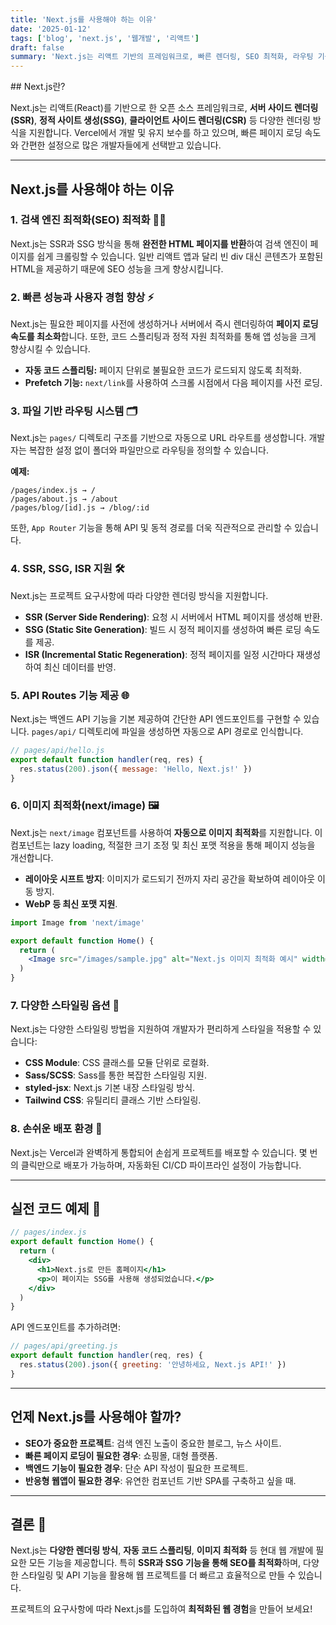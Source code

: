 ```yaml
---
title: 'Next.js를 사용해야 하는 이유'
date: '2025-01-12'
tags: ['blog', 'next.js', '웹개발', '리액트']
draft: false
summary: 'Next.js는 리액트 기반의 프레임워크로, 빠른 렌더링, SEO 최적화, 라우팅 기능, 서버 사이드 렌더링 등 많은 장점을 제공합니다. 이 글에서는 Next.js를 선택해야 하는 이유에 대해 알아봅니다.'
---
```


<CoupangBanner id={830929} trackingCode="AF1721484" />
## Next.js란?

Next.js는 리액트(React)를 기반으로 한 오픈 소스 프레임워크로, **서버 사이드 렌더링(SSR)**, **정적 사이트 생성(SSG)**, **클라이언트 사이드 렌더링(CSR)** 등 다양한 렌더링 방식을 지원합니다. Vercel에서 개발 및 유지 보수를 하고 있으며, 빠른 페이지 로딩 속도와 간편한 설정으로 많은 개발자들에게 선택받고 있습니다.

---

## Next.js를 사용해야 하는 이유

### 1. **검색 엔진 최적화(SEO) 최적화** 🕵️‍♂️

Next.js는 SSR과 SSG 방식을 통해 **완전한 HTML 페이지를 반환**하여 검색 엔진이 페이지를 쉽게 크롤링할 수 있습니다. 일반 리액트 앱과 달리 빈 div 대신 콘텐츠가 포함된 HTML을 제공하기 때문에 SEO 성능을 크게 향상시킵니다.

### 2. **빠른 성능과 사용자 경험 향상** ⚡️

Next.js는 필요한 페이지를 사전에 생성하거나 서버에서 즉시 렌더링하여 **페이지 로딩 속도를 최소화**합니다. 또한, 코드 스플리팅과 정적 자원 최적화를 통해 앱 성능을 크게 향상시킬 수 있습니다.

- **자동 코드 스플리팅:** 페이지 단위로 불필요한 코드가 로드되지 않도록 최적화.
- **Prefetch 기능:** `next/link`를 사용하여 스크롤 시점에서 다음 페이지를 사전 로딩.

### 3. **파일 기반 라우팅 시스템** 🗂️

Next.js는 `pages/` 디렉토리 구조를 기반으로 자동으로 URL 라우트를 생성합니다. 개발자는 복잡한 설정 없이 폴더와 파일만으로 라우팅을 정의할 수 있습니다.

**예제:**

```
/pages/index.js → /
/pages/about.js → /about
/pages/blog/[id].js → /blog/:id
```

또한, `App Router` 기능을 통해 API 및 동적 경로를 더욱 직관적으로 관리할 수 있습니다.

### 4. **SSR, SSG, ISR 지원** 🛠️

Next.js는 프로젝트 요구사항에 따라 다양한 렌더링 방식을 지원합니다.

- **SSR (Server Side Rendering)**: 요청 시 서버에서 HTML 페이지를 생성해 반환.
- **SSG (Static Site Generation)**: 빌드 시 정적 페이지를 생성하여 빠른 로딩 속도를 제공.
- **ISR (Incremental Static Regeneration)**: 정적 페이지를 일정 시간마다 재생성하여 최신 데이터를 반영.

### 5. **API Routes 기능 제공** 🌐

Next.js는 백엔드 API 기능을 기본 제공하여 간단한 API 엔드포인트를 구현할 수 있습니다. `pages/api/` 디렉토리에 파일을 생성하면 자동으로 API 경로로 인식합니다.

```javascript
// pages/api/hello.js
export default function handler(req, res) {
  res.status(200).json({ message: 'Hello, Next.js!' })
}
```

### 6. **이미지 최적화(next/image)** 🖼️

Next.js는 `next/image` 컴포넌트를 사용하여 **자동으로 이미지 최적화**를 지원합니다. 이 컴포넌트는 lazy loading, 적절한 크기 조정 및 최신 포맷 적용을 통해 페이지 성능을 개선합니다.

- **레이아웃 시프트 방지**: 이미지가 로드되기 전까지 자리 공간을 확보하여 레이아웃 이동 방지.
- **WebP 등 최신 포맷 지원**.

```jsx
import Image from 'next/image'

export default function Home() {
  return (
    <Image src="/images/sample.jpg" alt="Next.js 이미지 최적화 예시" width={500} height={300} />
  )
}
```

### 7. **다양한 스타일링 옵션** 🎨

Next.js는 다양한 스타일링 방법을 지원하여 개발자가 편리하게 스타일을 적용할 수 있습니다:

- **CSS Module**: CSS 클래스를 모듈 단위로 로컬화.
- **Sass/SCSS**: Sass를 통한 복잡한 스타일링 지원.
- **styled-jsx**: Next.js 기본 내장 스타일링 방식.
- **Tailwind CSS**: 유틸리티 클래스 기반 스타일링.

### 8. **손쉬운 배포 환경** 🚀

Next.js는 Vercel과 완벽하게 통합되어 손쉽게 프로젝트를 배포할 수 있습니다. 몇 번의 클릭만으로 배포가 가능하며, 자동화된 CI/CD 파이프라인 설정이 가능합니다.

---

## 실전 코드 예제 📝

```jsx
// pages/index.js
export default function Home() {
  return (
    <div>
      <h1>Next.js로 만든 홈페이지</h1>
      <p>이 페이지는 SSG를 사용해 생성되었습니다.</p>
    </div>
  )
}
```

API 엔드포인트를 추가하려면:

```jsx
// pages/api/greeting.js
export default function handler(req, res) {
  res.status(200).json({ greeting: '안녕하세요, Next.js API!' })
}
```

---

## 언제 Next.js를 사용해야 할까?

- **SEO가 중요한 프로젝트**: 검색 엔진 노출이 중요한 블로그, 뉴스 사이트.
- **빠른 페이지 로딩이 필요한 경우**: 쇼핑몰, 대형 플랫폼.
- **백엔드 기능이 필요한 경우**: 단순 API 작성이 필요한 프로젝트.
- **반응형 웹앱이 필요한 경우**: 유연한 컴포넌트 기반 SPA를 구축하고 싶을 때.

---

## 결론 🎯

Next.js는 **다양한 렌더링 방식**, **자동 코드 스플리팅**, **이미지 최적화** 등 현대 웹 개발에 필요한 모든 기능을 제공합니다. 특히 **SSR과 SSG 기능을 통해 SEO를 최적화**하며, 다양한 스타일링 및 API 기능을 활용해 웹 프로젝트를 더 빠르고 효율적으로 만들 수 있습니다.

프로젝트의 요구사항에 따라 Next.js를 도입하여 **최적화된 웹 경험**을 만들어 보세요!

